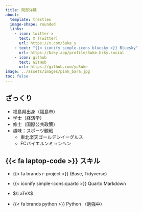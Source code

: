 ```yaml
---
title: 阿部洋輔
about:
  template: trestles
  image-shape: rounded
  links: 
    - icon: twitter-x
      text: X (Twitter)
      url: https://x.com/5uke_y
    - text: "{{< iconify simple-icons bluesky >}} Bluesky"
      url: https://bsky.app/profile/5uke.bsky.social
    - icon: github
      text: GitHub
      url: https://github.com/yo5uke
image: ../assets/images/pink_bara.jpg
toc: false
---
```


## ざっくり

- 福島県出身（福島市）
- 学士（経済学）
- 修士（国際公共政策）
- 趣味：スポーツ観戦
    - 東北楽天ゴールデンイーグルス
    - FCバイエルンミュンヘン

## {{< fa laptop-code >}} スキル

- {{< fa brands r-project >}} (Base, Tidyverse)

- {{< iconify simple-icons:quarto >}} Quarto Markdown

- $\LaTeX$

- {{< fa brands python >}} Python （勉強中）

